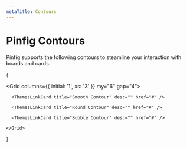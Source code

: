 ```yaml
---
metaTitle: Contours
---
```


# Pinfig Contours

Pinfig supports the following contours to steamline your interaction with boards and cards.

{

  <Grid columns={{ initial: '1', xs: '3' }} my="6" gap="4">

      <ThemesLinkCard title="Smooth Contour" desc="" href="#" />

      <ThemesLinkCard title="Round Contour" desc="" href="#" />

      <ThemesLinkCard title="Bubble Contour" desc="" href="#" />

    </Grid>

}
